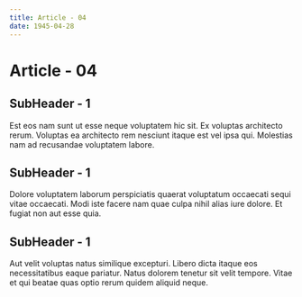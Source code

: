 ```yaml
---
title: Article - 04
date: 1945-04-28
---
```


# Article - 04

## SubHeader - 1

Est eos nam sunt ut esse neque voluptatem hic sit. Ex voluptas architecto rerum. Voluptas ea architecto rem nesciunt itaque est vel ipsa qui. Molestias nam ad recusandae voluptatem labore.

## SubHeader - 1

Dolore voluptatem laborum perspiciatis quaerat voluptatum occaecati sequi vitae occaecati. Modi iste facere nam quae culpa nihil alias iure dolore. Et fugiat non aut esse quia.

## SubHeader - 1

Aut velit voluptas natus similique excepturi. Libero dicta itaque eos necessitatibus eaque pariatur. Natus dolorem tenetur sit velit tempore. Vitae et qui beatae quas optio rerum quidem aliquid neque.
